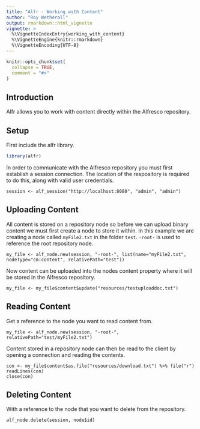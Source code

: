 ---
title: "Alfr - Working with Content"
author: "Roy Wetherall"
output: rmarkdown::html_vignette
vignette: >
  %\VignetteIndexEntry{working_with_content}
  %\VignetteEngine{knitr::rmarkdown}
  %\VignetteEncoding{UTF-8}
---

```{r, include = FALSE}
knitr::opts_chunk$set(
  collapse = TRUE,
  comment = "#>"
)
```

## Introduction

Alfr allows you to work with content directly within the Alfresco repository.

## Setup

First include the alfr library.

```{r setup}
library(alfr)
```

In order to communicate with the Alfresco repository you must first establish a session connection.  The location of the respository is required to do this, along with valid user credentials.

```
session <- alf_session("http://localhost:8080", "admin", "admin")
```

## Uploading Content

All content is stored on a repository node so before we can upload binary content we must first create a node to store it within.  In this example we are creating a node called `myFile2.txt` in the folder `test`.  `-root-` is used to reference the root repository node. 

```
my_file <- alf_node.new(session, "-root-", list(name="myFile2.txt", nodeType="cm:content", relativePath="test"))
```
Now content can be uploaded into the nodes content property where it will be stored in the Alfresco repository.

```
my_file <- my_file$content$update("resources/testuploaddoc.txt")
```

## Reading Content

Get a reference to the node you want to read content from.

```
my_file <- alf_node.new(session, "-root-", relativePath="test/myFile2.txt")
```

Content stored in a repository node can then be read to the client by opening a connection and reading the contents.

```
con <- my_file$content$as.file("resources/download.txt") %>% file("r")
readLines(con)
close(con)
```

## Deleting Content

With a reference to the node that you want to delete from the repository.

```
alf_node.delete(session, node$id)
```
